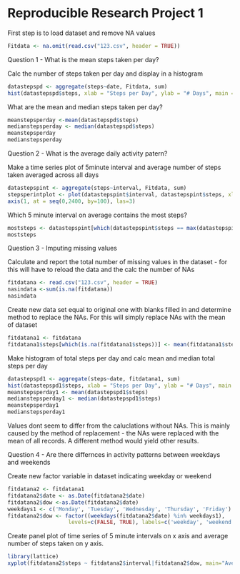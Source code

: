 Reproducible Research Project 1
===============================

First step is to load dataset and remove NA values
```{r}
Fitdata <- na.omit(read.csv("123.csv", header = TRUE))
```


Question 1 - What is the mean steps taken per day?


Calc the number of steps taken per day and display in a histogram
```{r}
datastepspd <- aggregate(steps~date, Fitdata, sum)
hist(datastepspd$steps, xlab = "Steps per Day", ylab = "# Days", main = "Steps per Day Histogram", col = 72)
```

What are the mean and median steps taken per day?
```{r}
meanstepsperday <-mean(datastepspd$steps)
medianstepsperday <- median(datastepspd$steps)
meanstepsperday
medianstepsperday
```


Question 2 - What is the average daily activity patern?


Make a time series plot of 5minute interval and average number of steps taken averaged across all days
```{r}
datastepspint <- aggregate(steps~interval, Fitdata, sum)
stepsperintplot <- plot(datastepspint$interval, datastepspint$steps, xlab = "Interval", ylab = "# Steps", main = "Avg Steps Over Intervals", pch=1,col=580)
axis(1, at = seq(0,2400, by=100), las=3)
```

Which 5 minute interval on average contains the most steps?
```{r}
moststeps <- datastepspint[which(datastepspint$steps == max(datastepspint$steps)),]
moststeps
```


Question 3 - Imputing missing values


Calculate and report the total number of missing values in the dataset - for this will have to reload the data and the calc the number of NAs
```{r}
fitdatana <- read.csv("123.csv", header = TRUE)
nasindata <-sum(is.na(fitdatana))
nasindata
```

Create new data set equal to original one with blanks filled in and determine method to replace the NAs.  For this will simply replace NAs with the mean of dataset
```{r}
fitdatana1 <- fitdatana
fitdatana1$steps[which(is.na(fitdatana1$steps))] <- mean(fitdatana1$steps, na.rm = TRUE)
```

Make histogram of total steps per day and calc mean and median total steps per day
```{r}
datastepspd1 <- aggregate(steps~date, fitdatana1, sum)
hist(datastepspd1$steps, xlab = "Steps per Day", ylab = "# Days", main = "Steps per Day Histogram", col = 72)
meanstepsperday1 <- mean(datastepspd1$steps)
medianstepsperday1 <- median(datastepspd1$steps)
meanstepsperday1
medianstepsperday1
```
Values dont seem to differ from the caluclations without NAs.  This is mainly caused by the method of replacement - the NAs were replaced with the mean of all records.  A different method would yield other results.


Question 4 - Are there differnces in activity patterns between weekdays and weekends


Create new factor variable in dataset indicating weekday or weekend
```{r}
fitdatana2 <- fitdatana1
fitdatana2$date <- as.Date(fitdatana2$date)
fitdatana2$dow <-as.Date(fitdatana2$date)
weekdays1 <- c('Monday', 'Tuesday', 'Wednesday', 'Thursday', 'Friday')
fitdatana2$dow <- factor((weekdays(fitdatana2$date) %in% weekdays1), 
                   levels=c(FALSE, TRUE), labels=c('weekday', 'weekend'))
```

Create panel plot of time series of 5 minute intervals on x axis and average number of steps taken on y axis.  
```{r}
library(lattice)
xyplot(fitdatana2$steps ~ fitdatana2$interval|fitdatana2$dow, main="Average Steps per Day by Interval",xlab="Interval", ylab="Steps",layout=c(1,2), type="l")
```

